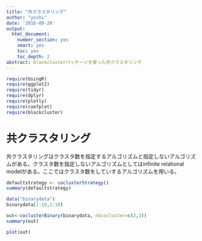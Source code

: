 ```yaml
---
title: "共クラスタリング"
author: "yoshi"
date: '2016-09-29'
output:
  html_document:
    number_section: yes
    smart: yes
    toc: yes
    toc_depth: 2
abstract: blockclusterパッケージを使った共クラスタリング
---
```

```r
require(UsingR)
require(ggplot2)
require(tidyr)
require(dplyr)
require(plotly)
require(coefplot)
require(blockcluster)
```
# 共クラスタリング  
共クラスタリングはクラスタ数を指定するアルゴリズムと指定しないアルゴリズムがある。クラスタ数を指定しないアルゴリズムとしてはinfinite relational modelがある。ここではクラスタ数をしていするアルゴリズムを用いる。
```r
defaultstrategy <- coclusterStrategy()
summary(defaultstrategy)
```

```r
data("binarydata")
binarydata[1:10,1:10]
```

```r
out<-coclusterBinary(binarydata, nbcocluster=c(2,3))
summary(out)
```
```r
plot(out)
```

